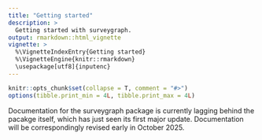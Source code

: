 ```yaml
---
title: "Getting started"
description: >
  Getting started with surveygraph.
output: rmarkdown::html_vignette
vignette: >
  %\VignetteIndexEntry{Getting started}
  %\VignetteEngine{knitr::rmarkdown}
  \usepackage[utf8]{inputenc}
---
```


```r
knitr::opts_chunk$set(collapse = T, comment = "#>")
options(tibble.print_min = 4L, tibble.print_max = 4L)
```

Documentation for the surveygraph package is currently lagging behind the pacakge itself, which has just seen its first major update. Documentation will be correspondingly revised early in October 2025.
